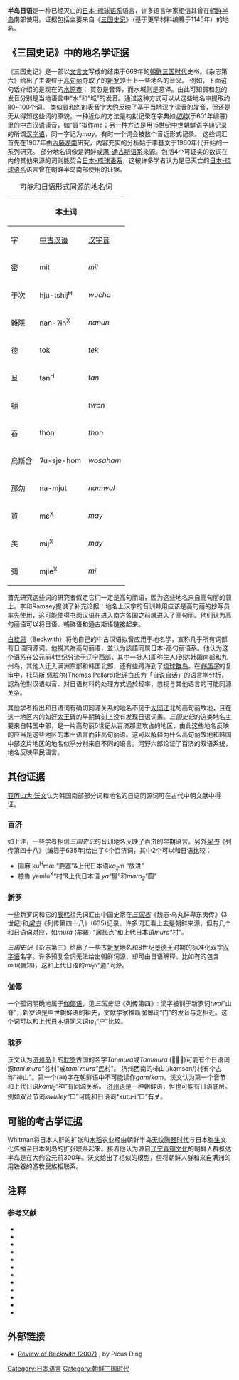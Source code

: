 {{Short description|Proposed extinct branch of the Japonic language family}}
{{NoteTA|zh:一云;zh-hans:一云;zh-hant:一云;}}

{{Infobox language family
| name = 半岛日语
| acceptance = 
| region = 韩国中南部
| extinct = 1千纪
| familycolor = 阿尔泰语系
| fam1 = [[日本-琉球语系|日本-琉球语系]]
| map = History of Korea-375.png
| mapcaption =375年的朝鲜半岛
| ancestor = 
| glotto = NA
| glottoname = 
| glottorefname = 
| glottofoot = no
| notes = 
}}

'''半岛日语'''是一种已经灭亡的[[日本-琉球语系|日本-琉球语系]]语言，许多语言学家相信其曾在[[朝鲜半岛|朝鲜半岛]]南部使用。证据包括主要来自《[[三国史记|三国史记]]》（基于更早材料编篡于1145年）的地名。{{sfnp|Lee|Ramsey|2011|p=37}}

==《三国史记》中的地名学证据==
《三国史记》是一部以[[文言文|文言文]]写成的结束于668年的[[朝鲜三国时代|朝鲜三国时代]]史书。《杂志第六》给出了主要位于[[高句丽|高句丽]]夺取了的[[新罗|新罗]]领土上一些地名的音义。{{sfnp|Lee|Ramsey|2011|p=37}}
例如，下面这句话介绍的是现在的[[水原市|水原市]]：{{sfnp|Lee|Ramsey|2011|pp=37–38}}
{{quote|買忽一云水城}}
買忽是音译，而水城则是意译。{{sfnp|Lee|Ramsey|2011|pp=37–38}}由此可知買和忽的发音分别是当地语言中“水”和“城”的发音。{{sfnp|Lee|Ramsey|2011|pp=38–39}}通过这种方式可以从这些地名中提取约80~100个词。{{sfnp|Lewin|1976|p=408}}{{sfnp|Lee|Ramsey|2011|p=39}}
类似買和忽的表音字大约反映了基于当地汉字读音的发音，但还是无从得知这些词的原貌。一种近似的方法是构拟记录在字典如''[[切韵|切韵]]''(于601年编篡)里的[[中古汉语|中古汉语]]读音，如“買”拟作''mɛ''；另一种方法是用15世纪[[中世朝鲜语|中世朝鲜语]]字典记录的所谓[[汉字语|汉字语]]，同一字记为''may''。有时一个词会被数个音近形式记录。{{sfnp|Lee|Ramsey|2011|p=39}}
这些词汇首先在1907年由[[內藤湖南|內藤湖南]]研究，内容充实的分析始于李基文于1960年代开始的一系列研究。{{sfnp|Toh|2005|p=12}}{{sfnp|Beckwith|2004|p=3}}
部分地名词像是朝鲜或[[满-通古斯语系|满-通古斯语系]]来源。{{sfnp|Lee|Ramsey|2011|pp=41, 43}}包括4个可证实的数词在内的其他来源的词则能契合[[日本-琉球语系|日本-琉球语系]]，这被许多学者认为是已灭亡的[[日本-琉球语系|日本-琉球语系]]语言曾在朝鲜半岛南部使用的证据。{{sfnp|Whitman|2011|pp=153–154}}

{| class="wikitable"
|+可能和日语形式同源的地名词
! colspan="3" | 本土词
! rowspan="2" | 词汇
! rowspan="2" | [[上代日本语|上代日本语]]
|-
! 字
! [[中古汉语|中古汉语]]{{efn|中古汉语形式以[[白一平|白一平]]中古汉语转写方案记录。''X''与''H''分别表示中古汉语上声和去声。}}
! [[朝鲜汉字音|汉字音]]{{efn|朝鲜语形式用朝鲜语耶鲁罗马音转写。}}
|-
| 密 || mit || ''mil''
| 三 || ''mi<sub>1</sub>''{{sfnp|Lee|Ramsey|2011|p=43}}{{sfnp|Itabashi|2003|p=147}}
|-
| 于次 || hju-tshij<sup>H</sup> || ''wucha''
| 五 || ''itu''{{sfnp|Lee|Ramsey|2011|p=43}}{{sfnp|Itabashi|2003|p=154}}
|-
| 難隱 || nan-ʔɨn<sup>X</sup> || ''nanun''
| 七 || ''nana''{{sfnp|Lee|Ramsey|2011|p=43}}{{sfnp|Itabashi|2003|p=148}}
|-
| 德 || tok || ''tek''
| 十 || ''to<sub>2</sub>wo''{{sfnp|Lee|Ramsey|2011|p=43}}{{sfnp|Itabashi|2003|pp=152–153}}
|-
| 旦 || tan<sup>H</sup> || ''tan''
| rowspan="3" | 谷
| rowspan="3" | ''tani''{{sfnp|Lee|Ramsey|2011|pp=39, 41}}{{sfnp|Itabashi|2003|p=155}}
|-
| 頓 || {{Not a typo|twon}} || ''twon''
|-
| 吞 || thon || ''thon''
|-
| 烏斯含 || ʔu-sje-hom || ''wosaham''
|兔|| ''usagi<sub>1</sub>''{{sfnp|Lee|Ramsey|2011|p=41}}{{sfnp|Itabashi|2003|p=153}}
|-
| 那勿 || na-mjut || ''namwul''
| 铅 || ''namari''{{sfnp|Itabashi|2003|p=147}}{{sfnp|Lee|Ramsey|2011|p=41}}
|-
| 買 || mɛ<sup>X</sup> || ''may''
| rowspan="3" |水
| rowspan="3" | ''mi<sub>1</sub>(du)'' < *me{{sfnp|Lee|Ramsey|2011|pp=39, 41}}{{sfnp|Itabashi|2003|p=146}}{{sfnp|Vovin|2017|loc=Table 4}}
|-
| 美 || mij<sup>X</sup> || ''may''
|-
| 彌 || mjie<sup>X</sup> || ''mi''
|}

首先研究这些词的研究者假定它们一定是高句丽语，因为这些地名来自高句丽的领土。{{sfnp|Whitman|2011|p=154}}李和Ramsey提供了补充论据：地名上汉字的音训并用应该是高句丽的抄写员率先使用，这可能使得书面汉语在进入南方各国之前就进入了高句丽。{{sfnp|Lee|Ramsey|2011|pp=40–41}}他们认为高句丽语可以将日语、朝鲜语和通古斯语链接起来。{{sfnp|Lee|Ramsey|2011|pp=43–44}}

[[白桂思|白桂思]]（Beckwith）将他自己的中古汉语拟音应用于地名学，宣称几乎所有词都有日语同源词。{{sfnp|Beckwith|2004|pp=252–254}}他視其為高句丽语，並认为該語同属日本-高句丽语系。{{sfnp|Beckwith|2004|pp=27–28}}他认为这个语系在公元前4世纪分流于辽宁西部，其中一批人(即[[弥生时代|弥生]]人)到达韩国南部和九州岛，其他人迁入满洲东部和韩国北部，还有些跨海到了[[琉球群岛|琉球群岛]]。{{sfnp|Beckwith|2004|pp=33–37}}在''[[韓國學_(學術期刊)|韩国学]]''的复审中，托马斯·佩拉尔(Thomas Pellard)批评白氏为「自说自话」的语言学分析，認為他對汉语拟音、对日语材料的处理方式過於轻率，忽视与其他语言的可能同源关系。{{sfnp|Pellard|2005|pp=168–169}}

其他学者指出和日语词有确切同源关系的地名不见于[[大同江|大同江]]北的高句丽故地，且在这一地区内的如[[好太王碑|好太王碑]]的早期碑刻上没有发现日语词素。{{sfnp|Lee|Ramsey|2011|p=41}}{{sfnp|Vovin|2013|pp=223–224}}''三国史记''的这类地名主要来自韩国中部，是一片高句丽5世纪从百济那里攻占的地区，由此这些地名反映的应当是这些地区的本土语言而非高句丽语。{{sfnp|Lee|Ramsey|2011|p=40}}{{sfnp|Toh|2005|pp=23–26}}这可以解释为什么高句丽故地和韩国中部这片地区的地名似乎分别来自不同的语言。{{sfnp|Whitman|2013|pp=251–252}}河野六郎论证了百济的双语系统，地名反映平民语言。{{sfnp|Beckwith|2004|pp=20–21}}

==其他证据==
[[亚历山大·沃文|亚历山大·沃文]]认为韩国南部部分词和地名的日语同源词可在古代中朝文献中得证。{{sfnp|Vovin|2017}}

===百济===
如上注，一些学者相信''三国史记''的音训地名反映了百济的早期语言。另外''[[梁书|梁书]]''《列传第四十八》(编篡于635年)给出了4个百济词，其中2个可以和日语比较：{{sfnp|Vovin|2013|p=232}}
* 固麻 ku<sup>H</sup>mæ “要塞”&上代日本语''ko<sub>2</sub>m'' “放进”
* 檐魯 yemlu<sup>X</sup>“村”&上代日本语 ''ya''“屋”和''maro<sub>2</sub>''“圆”

===新罗===
一些新罗词和它的[[辰韩|辰韩]]祖先词汇由中国史家在''[[三国志|三国志]]''《魏志·乌丸鲜卑东夷传》(3世纪)和''[[梁书|梁书]]''《列传第四十八》(635)记录。许多词汇看上去是朝鲜来源，但有几个和日语词对应，如''mura'' (牟羅) “居民点”和上代日本语''mura''“村”。{{sfnp|Vovin|2013|pp=227–228}}

''三国史记''《杂志第三》给出了一些古[[新罗|新罗]]地名和8世纪[[景德王|景德王]]时期的标准化双字[[汉字语|汉字语]]名字。许多预复合词无法给出朝鲜词源，却可由日语解释。比如有的包含''miti''(彌知)，这和上代日语的''mi<sub>1</sub>ti''“道”同源。{{sfnp|Vovin|2013|pp=233–236}}

===伽倻===
一个孤词明确地属于[[伽倻语|伽倻语]]，见''三国史记''《列传第四》:
{{quote|加羅語謂門為梁云。}}
梁字被训于新罗词''twol''“山脊”，新罗语是中世朝鲜语的祖先，文献学家推断伽倻词“门”的发音与之相近。这个词可以和[[上代日本语|上代日本语]]同义词''to''<sub>1</sub>“户”比较。{{sfnp|Lee|Ramsey|2011|pp=46–47}}{{sfnp|Beckwith|2004|p=40}}

===耽罗===
沃文认为[[济州岛|济州岛]]上的[[耽罗|耽罗]]古国的名字''Tanmura''或''Tammura'' (𨈭牟羅)可能有个日语词源''tani mura''“谷村”或''tami mura''“民村”。{{sfnp|Vovin|2010|p=25}}{{sfnp|Vovin|2013|pp=236–237}}
济州西南的柿山(/kamsan/)村有个古称“神山”。第一个(神)字在朝鲜语中不可能读作''gam''/''kam''。沃文认为第一个音节和上代日语''kami<sub>2</sub>''“神”有同源关系。{{sfnp|Vovin|2010|pp=24–25}}
[[济州语|济州语]]是一种朝鲜语，但也可能有日语底层。例如双音节词''kwulley''“口”可能和日语词*kutu-i“口”有关。{{sfnp|Vovin|2010|p=24}}

==可能的考古学证据==
Whitman将日本人群的扩张和[[水稻|水稻]]农业经由朝鲜半岛[[无纹陶器时代|无纹陶器时代]]与日本[[弥生时代|弥生]]文化传播至日本列岛的扩张联系起来。接着他认为源自[[辽宁青铜文化|辽宁青铜文化]]的朝鲜人群抵达半岛是在大约公元前300年。{{sfnp|Whitman|2011|p=157}}沃文给出了相似的模型，但将朝鲜人群和来自满洲的用铁器的游牧民族相联系。{{sfnp|Vovin|2013|pp=222, 237}}

== 注释 ==
{{notelist}}

=== 参考文献 ===
{{reflist|24em}}
{{refbegin|indent=yes|colwidth=35em}}
* {{citation
  | title = Koguryo, the Language of Japan's Continental Relatives
  | surname = Beckwith | given = Christopher
  | author-link = Christopher I. Beckwith
  | publisher = BRILL | year = 2004 | isbn = 978-90-04-13949-7
  | postscript = .
  }}
* {{citation
  | title = Christopher I. Beckwith, ''Koguryo – the Language of Japan's Continental Relatives'' (Leiden: Brill, 2004)
  | surname = Byington | given = Mark E.
  | journal = Acta Koreana | volume = 9 | issue = 1 | pages = 141–166
  | year = 2006
  | postscript = .
  }}
* {{citation
  | surname = Itabashi | given = Yoshizo
  | chapter = Kōkuri no chimei kara Kōkurigo to Chōsengo/Nihongo to no shiteki kankei wo saguru
  | script-chapter = ja:高句麗の地名から高句麗語と朝鮮語・日本語との史的関係をさぐる
  | trans-chapter = A study of the historical relationship of the Koguryo language, the Old Japanese language, and the Middle Korean language on the basis of fragmentary glosses preserved as place names in the ''Samguk sagi''
  | title = Nihongo keitoron no genzai
  | script-title = ja:日本語系統論の現在
  | trans-title = Perspectives on the Origins of the Japanese Language
  | editor1-given = Alexander | editor1-surname = Vovin
  | editor2-surname = Osada | editor2-given = Toshiki
  | location = Kyoto | publisher = International Center for Japanese Studies
  | year = 2003
  | pages = 131–185
  | doi = 10.15055/00005276 | doi-access = free
  | language = ja
  | postscript = .
  }}
* {{citation
  | title = A History of the Korean Language
  | surname1 = Lee | given1 = Ki-Moon | surname2 = Ramsey | given2 = S. Robert
  | publisher = Cambridge University Press | year = 2011 | isbn = 978-1-139-49448-9
  | postscript = .
  }}
* {{citation
  | title = Japanese and Korean: The Problems and History of a Linguistic Comparison
  | surname = Lewin | given = Bruno
  | journal = The Journal of Japanese Studies | volume = 2 | number = 2
  | year = 1976 | pages = 389–412
  | jstor = 132059
  | postscript = .
  }}
* {{citation
  | title = ''Koguryo, the Language of Japan's Continental Relatives: An Introduction to the Historical-Comparative Study of the Japanese-Koguryoic Languages with a Preliminary Description of Archaic Northeastern Middle Chinese'' By Christopher I. Beckwith
  | surname = Pellard
  | given = Thomas
  | journal = Korean Studies
  | year = 2005
  | volume = 29
  | pages = 167–170
  | doi = 10.1353/ks.2006.0008
  | doi-access = free
  | url = https://hal.archives-ouvertes.fr/hal-00194111
  | postscript = .
  | accessdate = 2021-03-13
  | archive-date = 2021-05-03
  | archive-url = https://web.archive.org/web/20210503105325/https://hal.archives-ouvertes.fr/hal-00194111
  | dead-url = no
  }}
* {{citation
  | title = About Early Paekche language mistaken as being Koguryŏ language
  | surname = Toh | given = Soo Hee
  | journal = Journal of Inner and East Asian Studies | year = 2005
  | volume = 2 | number = 2 | pages = 13–31
  | postscript = .
  }}
* {{citation
  | surname = Vovin | given = Alexander | author-link = Alexander Vovin
  | title = Korea-Japonica: A Re-Evaluation of a Common Genetic Origin
  | publisher = University of Hawaii Press | year = 2010
  | isbn = 978-0-8248-3278-0 | jstor = j.ctt6wqz03
  | postscript = .
  }}
* {{citation
  | surname = Vovin | given = Alexander | author-mask = 3
  | title = From Koguryo to Tamna: Slowly riding to the South with speakers of Proto-Korean
  | journal = Korean Linguistics | year = 2013 | volume = 15 | issue = 2 | pages = 222–240
  | doi = 10.1075/kl.15.2.03vov
  | postscript = .
  }}
* {{citation
  | surname = Vovin | given = Alexander | author-mask = 3
  | chapter = Origins of the Japanese Language
  | doi = 10.1093/acrefore/9780199384655.013.277 | doi-access = free
  | title = Oxford Research Encyclopedia of Linguistics
  | publisher = Oxford University Press | year = 2017
  | postscript = .
  }}
* {{citation
  | surname = Whitman | given = John
  | title = Northeast Asian Linguistic Ecology and the Advent of Rice Agriculture in Korea and Japan
  | journal = Rice | date = 2011 | volume = 4 | issue = 3-4 | pages = 149–158
  | doi = 10.1007/s12284-011-9080-0 | doi-access = free
  | postscript = .
  }}
* {{citation
  | surname = Whitman | given = John | author-mask = 3
  | title = ''A History of the Korean Language'', by Ki-Moon Lee and Robert Ramsey
  | journal = Korean Linguistics | date = 2013 | volume = 15 | issue = 2 | pages = 246–260
  | doi = 10.1075/kl.15.2.05whi
  | postscript = .
  }}
{{refend}}

== 外部链接 ==
* [https://linguistlist.org/issues/19/19-2334.html Review of Beckwith (2007)] {{Wayback|url=https://linguistlist.org/issues/19/19-2334.html |date=20190720104514 }}, by Picus Ding

{{Japanese_language}}
{{Altaic languages}}
{{Language family}}
{{東北亞語言}}

[[Category:日本语言|Category:日本语言]]
[[Category:朝鲜三国时代|Category:朝鲜三国时代]]